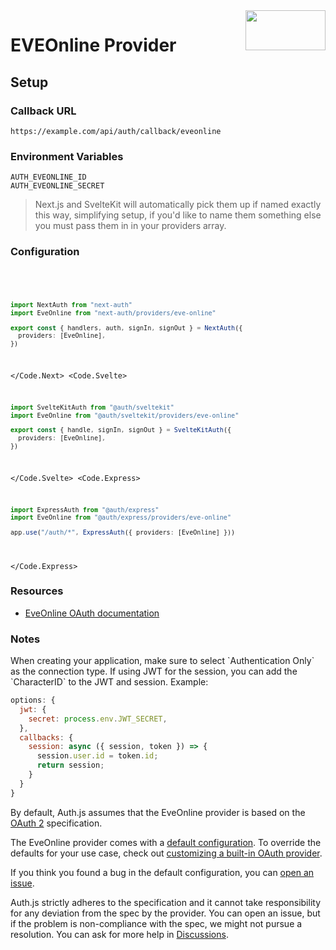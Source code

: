 
<img align="right" src="/img/providers/eveonline.svg" height="64" width="128" />

# EVEOnline Provider

## Setup

### Callback URL

```
https://example.com/api/auth/callback/eveonline
```

### Environment Variables

```
AUTH_EVEONLINE_ID
AUTH_EVEONLINE_SECRET
```

> Next.js and SvelteKit will automatically pick them up if named exactly this way, simplifying
> setup, if you'd like to name them something else you must pass them in in your providers array.

### Configuration

<Code>
  <Code.Next>

```ts filename="/auth.ts"
import NextAuth from "next-auth"
import EveOnline from "next-auth/providers/eve-online"

export const { handlers, auth, signIn, signOut } = NextAuth({
  providers: [EveOnline],
})
```

  </Code.Next>
  <Code.Svelte>

```ts filename="/src/auth.ts"
import SvelteKitAuth from "@auth/sveltekit"
import EveOnline from "@auth/sveltekit/providers/eve-online"

export const { handle, signIn, signOut } = SvelteKitAuth({
  providers: [EveOnline],
})
```

  </Code.Svelte>
  <Code.Express>

```ts filename="/src/app.ts"
import ExpressAuth from "@auth/express"
import EveOnline from "@auth/express/providers/eve-online"

app.use("/auth/*", ExpressAuth({ providers: [EveOnline] }))
```

  </Code.Express>
</Code>

### Resources

- [EveOnline OAuth documentation](https://developers.eveonline.com/blog/article/sso-to-authenticated-calls)

### Notes

<Callout type="info">
  When creating your application, make sure to select `Authentication Only` as
  the connection type.
</Callout>

<Callout type="info">
If using JWT for the session, you can add the `CharacterID` to the JWT and session. Example:

```js
options: {
  jwt: {
    secret: process.env.JWT_SECRET,
  },
  callbacks: {
    session: async ({ session, token }) => {
      session.user.id = token.id;
      return session;
    }
  }
}
```

</Callout>

By default, Auth.js assumes that the EveOnline provider is
based on the [OAuth 2](https://www.rfc-editor.org/rfc/rfc6749.html) specification.

The EveOnline provider comes with a [default configuration](https://github.com/nextauthjs/next-auth/blob/main/packages/core/src/providers/eveonline.ts).
To override the defaults for your use case, check out [customizing a built-in OAuth provider](https://authjs.dev/guides/providers/custom-provider#override-default-options).

If you think you found a bug in the default configuration, you can [open an issue](https://authjs.dev/new/provider-issue).

Auth.js strictly adheres to the specification and it cannot take responsibility for any deviation from
the spec by the provider. You can open an issue, but if the problem is non-compliance with the spec,
we might not pursue a resolution. You can ask for more help in [Discussions](https://authjs.dev/new/github-discussions).
